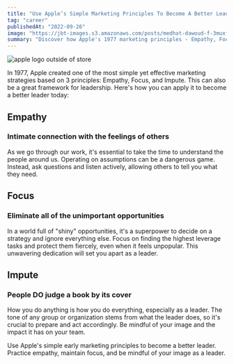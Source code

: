 ```yaml
---
title: "Use Apple’s Simple Marketing Principles To Become A Better Leader"
tag: "career"
publishedAt: "2022-09-26"
image: "https://jbt-images.s3.amazonaws.com/posts/medhat-dawoud-f-3muxfly2o-unsplash-scaled.jpeg"
summary: "Discover how Apple's 1977 marketing principles - Empathy, Focus, and Impute - can be applied to leadership."
---
```


<Image
  src="https://jbt-images.s3.amazonaws.com/posts/medhat-dawoud-f-3muxfly2o-unsplash-scaled.jpeg"
  alt="apple logo outside of store"
/>

In 1977, Apple created one of the most simple yet effective marketing strategies based on 3 principles: Empathy, Focus, and Impute. This can also be a great framework for leadership. Here's how you can apply it to become a better leader today:

## Empathy

### Intimate connection with the feelings of others

As we go through our work, it's essential to take the time to understand the people around us. Operating on assumptions can be a dangerous game. Instead, ask questions and listen actively, allowing others to tell you what they need.

## Focus

### Eliminate all of the unimportant opportunities

In a world full of "shiny" opportunities, it's a superpower to decide on a strategy and ignore everything else. Focus on finding the highest leverage tasks and protect them fiercely, even when it feels unpopular. This unwavering dedication will set you apart as a leader.

## Impute

### People DO judge a book by its cover

How you do anything is how you do everything, especially as a leader. The tone of any group or organization stems from what the leader does, so it's crucial to prepare and act accordingly. Be mindful of your image and the impact it has on your team.

Use Apple's simple early marketing principles to become a better leader. Practice empathy, maintain focus, and be mindful of your image as a leader.
